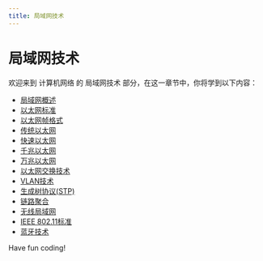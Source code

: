 ```yaml
---
title: 局域网技术
---
```


# 局域网技术

欢迎来到 计算机网络 的 局域网技术 部分，在这一章节中，你将学到以下内容：

- [局域网概述](./0-lan-overview.mdx)
- [以太网标准](./1-standards-for-ethernet.mdx)
- [以太网帧格式](./2-ethernet-frame-format.mdx)
- [传统以太网](./3-traditional-ethernet.mdx)
- [快速以太网](./4-fast-ethernet.mdx)
- [千兆以太网](./5-ethernet-gigabit.mdx)
- [万兆以太网](./6-10-gigabit-ethernet.mdx)
- [以太网交换技术](./7-ethernet-switching-technology.mdx)
- [VLAN技术](./8-vlan-technology.mdx)
- [生成树协议(STP)](./9-spanning-tree-protocol-stp.mdx)
- [链路聚合](./10-link-aggregation.mdx)
- [无线局域网](./11-wlan.mdx)
- [IEEE 802.11标准](./12-ieee-80211-standard.mdx)
- [蓝牙技术](./13-bluetooth-technology-10.mdx)

Have fun coding!
